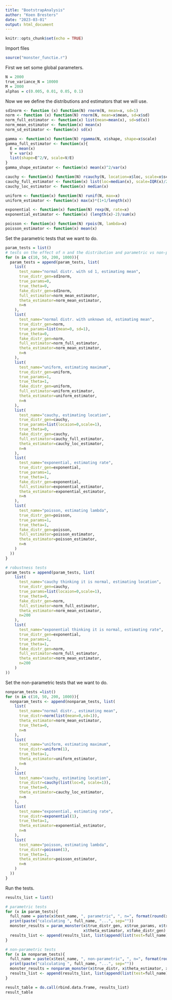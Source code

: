 ```yaml
---
title: "BootstrapAnalysis"
author: "Koen Bresters"
date: "2023-03-01"
output: html_document
---
```


```r
knitr::opts_chunk$set(echo = TRUE)
```

Import files

```r
source("monster_functie.r")
```

First we set some global parameters.

```r
N = 2000
true_variance_N = 10000
M = 2000
alphas = c(0.005, 0.01, 0.05, 0.1)
```

Now we we define the distributions and estimators that we will use.

```r
sd1norm <- function (x) function(N) rnorm(N, mean=x, sd=1)
norm <- function (x) function(N) rnorm(N, mean=x$mean, sd=x$sd)
norm_full_estimator <- function(x) list(mean=mean(x), sd=sd(x))
norm_mean_estimator <- function(x) mean(x)
norm_sd_estimator <- function(x) sd(x)

gamma <- function(x) function(N) rgamma(N, x$shape, shape=x$scale)
gamma_full_estimator <- function(x){
  E = mean(x)
  V = var(x)
  list(shape=E^2/V, scale=V/E)
}
gamma_shape_estimator <- function(x) mean(x)^2/var(x)

cauchy <- function(x) function(N) rcauchy(N, location=x$loc, scale=x$scale)
cauchy_full_estimator <- function(x) list(loc=median(x), scale=IQR(x)/2)
cauchy_loc_estimator <- function(x) median(x)

uniform <- function(x) function(N) runif(N, max=x)
uniform_estimator <- function(x) max(x)*(1+1/length(x))

exponential <- function(x) function(N) rexp(N, rate=x)
exponential_estimator <- function(x) (length(x)-2)/sum(x)

poisson <- function(x) function(N) rpois(N, lambda=x)
poisson_estimator <- function(x) mean(x)

```

Set the parametric tests that we want to do.

```r
param_tests = list()
# tests on the effect of n and the distribution and parametric vs non-parametric
for (n in c(10, 50, 200, 1000)){
  param_tests = append(param_tests, list(
    list(
      test_name="normal distr. with sd 1, estimating mean", 
      true_distr_gen=sd1norm, 
      true_params=0,
      true_theta=0, 
      fake_distr_gen=sd1norm,
      full_estimator=norm_mean_estimator, 
      theta_estimator=norm_mean_estimator, 
      n=n
    ),
    list(
      test_name="normal distr. with unknown sd, estimating mean", 
      true_distr_gen=norm, 
      true_params=list(mean=0, sd=1),
      true_theta=0,
      fake_distr_gen=norm,
      full_estimator=norm_full_estimator, 
      theta_estimator=norm_mean_estimator, 
      n=n
    ),
    list(
      test_name="uniform, estimating maximum", 
      true_distr_gen=uniform, 
      true_params=1,
      true_theta=1, 
      fake_distr_gen=uniform,
      full_estimator=uniform_estimator, 
      theta_estimator=uniform_estimator, 
      n=n
    ),
    list(
      test_name="cauchy, estimating location", 
      true_distr_gen=cauchy, 
      true_params=list(locaion=0,scale=1),
      true_theta=0,
      fake_distr_gen=cauchy,
      full_estimator=cauchy_full_estimator, 
      theta_estimator=cauchy_loc_estimator, 
      n=n
    ),
    list(
      test_name="exponential, estimating rate", 
      true_distr_gen=exponential, 
      true_params=1,
      true_theta=1,
      fake_distr_gen=exponential,
      full_estimator=exponential_estimator, 
      theta_estimator=exponential_estimator, 
      n=n
    ),
    list(
      test_name="poisson, estimating lambda", 
      true_distr_gen=poisson, 
      true_params=1,
      true_theta=1,
      fake_distr_gen=poisson,
      full_estimator=poisson_estimator, 
      theta_estimator=poisson_estimator, 
      n=n
    )
  ))
}

# robustness tests
param_tests = append(param_tests, list(
    list(
      test_name="cauchy thinking it is normal, estimating location", 
      true_distr_gen=cauchy, 
      true_params=list(locaion=0,scale=1),
      true_theta=0, 
      fake_distr_gen=norm,
      full_estimator=norm_full_estimator, 
      theta_estimator=norm_mean_estimator, 
      n=200
    ),
    list(
      test_name="exponential thinking it is normal, estimating rate", 
      true_distr_gen=exponential, 
      true_params=1,
      true_theta=1, 
      fake_distr_gen=norm,
      full_estimator=norm_full_estimator, 
      theta_estimator=norm_mean_estimator, 
      n=200
    )
))


```

Set the non-parametric tests that we want to do.

```r
nonparam_tests =list()
for (n in c(10, 50, 200, 1000)){
  nonparam_tests <- append(nonparam_tests, list(
    list(
      test_name="normal distr., estimating mean",
      true_distr=norm(list(mean=0,sd=1)),
      theta_estimator=norm_mean_estimator,
      true_theta=0,
      n=n
    ),
    list(
      test_name="uniform, estimating maximum", 
      true_distr=uniform(1), 
      true_theta=1,
      theta_estimator=uniform_estimator, 
      n=n
    ),
    list(
      test_name="cauchy, estimating location", 
      true_distr=cauchy(list(loc=0, scale=1)), 
      true_theta=0,
      theta_estimator=cauchy_loc_estimator, 
      n=n
    ),
    list(
      test_name="exponential, estimating rate", 
      true_distr=exponential(1), 
      true_theta=1,
      theta_estimator=exponential_estimator, 
      n=n
    ),
    list(
      test_name="poisson, estimating lambda", 
      true_distr=poisson(1),
      true_theta=1,
      theta_estimator=poisson_estimator, 
      n=n
    )
  ))
}
```

Run the tests.

```r
results_list = list()

# parametric tests
for (x in param_tests){
  full_name = paste(x$test_name, ", parametric", ", n=", format(round(x$n, digits=0), nsmall=0), sep="")
  print(paste("calculating ", full_name, "...", sep=""))
  monster_results = param_monster(x$true_distr_gen, x$true_params, x$true_theta, x$full_estimator, x$n, M, N, true_variance_N, alphas,
                                  x$theta_estimator, x$fake_distr_gen)
  results_list <- append(results_list, list(append(list(test=full_name), monster_results)))
}

# non-parametric tests
for (x in nonparam_tests){
  full_name = paste(x$test_name, ", non-parametric", ", n=", format(round(x$n, digits=0), nsmall=0), sep="")
  print(paste("calculating ", full_name, "...", sep=""))
  monster_results = nonparam_monster(x$true_distr, x$theta_estimator, x$true_theta, x$n, M, N, true_variance_N, alphas)
  results_list <- append(results_list, list(append(list(test=full_name), monster_results)))
}

result_table = do.call(rbind.data.frame, results_list)
result_table
```






